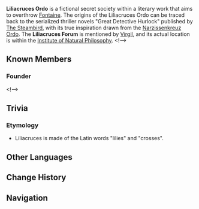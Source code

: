 {{Terminology Infobox
|image        = 
|caption      = 
|world        = Teyvat
|type         = 
|type2        = Lore
|type3        = 
}}
'''Liliacruces Ordo''' is a fictional secret society within a literary work that aims to overthrow [[Fontaine]]. The origins of the Liliacruces Ordo can be traced back to the serialized thriller novels "Great Detective Hurlock" published by [[The Steambird]], with its true inspiration drawn from the [[Narzissenkreuz Ordo]]. The '''Liliacruces Forum''' is mentioned by [[Virgil]], and its actual location is within the [[Institute of Natural Philosophy]].
<!-->
==Known Members== 
===Founder===
<!-->
==Trivia==
===Etymology===
*Liliacruces is made of the Latin words ''{{wt|lilium#Latin|lilia}}'' "lilies" and {{wt|crux#Latin|''cruces''}} "crosses".

==Other Languages==
{{Other Languages
|en      = Liliacruces Forum
|zhs     = 十字铃兰学会
|zhs_rm  = Shízì Línglán Xuéhuì
|zht     = 十字鈴蘭學會
|zht_rm  = Shízì Línglán Xuéhuì
|zh_tl   = Cross Lily-of-the-Valley Academic Society
|ja      = 十字鈴蘭学会
|ja_rm   = Juuji Suzuran Gakkai
|ja_tl   = 
|ko      = 십자 은방울꽃 학회
|ko_tl   = 
|es      = Orden Cruz de los Lirios
|es_tl   = Cross of the Lilies Order
|fr      = Forum de Liliacruces
|fr_tl   = Liliacruces Forum
|ru      = Научное общество «Крест и Лилия»
|ru_tl   = "Cross and Lily" Scientific Society
|th      = สมาคมกางเขนลิลลี่หุบเขา
|th_rm   = 
|th_tl   = 
|vi      = Hội Học Thuật Liliacruces
|vi_tl   = 
|de      = Liliacruces-Forum
|de_tl   = Liliacruces Forum
|id      = Forum Liliacruces
|id_tl   = Liliacruces Forum
|pt      = Fórum Liliacruces
|pt_tl   = 
|tr      = Liliacruces Meclisi
|tr_tl   = 
|it      = Forum Liliacruces
|it_tl   = 
}}

==Change History==
{{Change History|introduced=4.0}}
<!--
==References==
{{Reflist}}
<!-->
==Navigation==
{{Faction Navbox}}